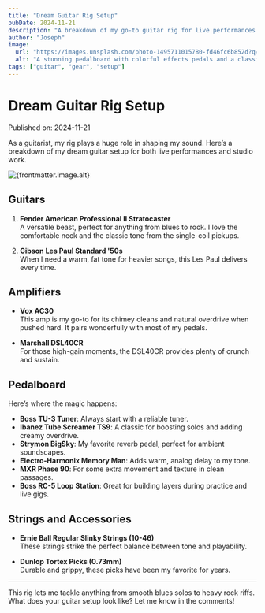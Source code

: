 ```yaml
---
title: "Dream Guitar Rig Setup"
pubDate: 2024-11-21
description: "A breakdown of my go-to guitar rig for live performances and studio sessions."
author: "Joseph"
image:
  url: "https://images.unsplash.com/photo-1495711015780-fd46fc6b852d?q=80&w=2070&auto=format&fit=crop&ixlib=rb-4.0.3&ixid=M3wxMjA3fDB8MHxwaG90by1wYWdlfHx8fGVufDB8fHx8fA%3D%3D"
  alt: "A stunning pedalboard with colorful effects pedals and a classic guitar amplifier."
tags: ["guitar", "gear", "setup"]
---
```



# Dream Guitar Rig Setup

Published on: 2024-11-21

As a guitarist, my rig plays a huge role in shaping my sound. Here’s a breakdown of my dream guitar setup for both live performances and studio work.

<Image
  src={frontmatter.image.url}
  alt={frontmatter.image.alt}
  width={2070}
  height={1380}
  class="w-full rounded-lg shadow-lg my-8"
/>

## Guitars

1. **Fender American Professional II Stratocaster**  
   A versatile beast, perfect for anything from blues to rock. I love the comfortable neck and the classic tone from the single-coil pickups.

2. **Gibson Les Paul Standard '50s**  
   When I need a warm, fat tone for heavier songs, this Les Paul delivers every time.

## Amplifiers

- **Vox AC30**  
  This amp is my go-to for its chimey cleans and natural overdrive when pushed hard. It pairs wonderfully with most of my pedals.

- **Marshall DSL40CR**  
  For those high-gain moments, the DSL40CR provides plenty of crunch and sustain.

## Pedalboard

Here’s where the magic happens:

- **Boss TU-3 Tuner**: Always start with a reliable tuner.
- **Ibanez Tube Screamer TS9**: A classic for boosting solos and adding creamy overdrive.
- **Strymon BigSky**: My favorite reverb pedal, perfect for ambient soundscapes.
- **Electro-Harmonix Memory Man**: Adds warm, analog delay to my tone.
- **MXR Phase 90**: For some extra movement and texture in clean passages.
- **Boss RC-5 Loop Station**: Great for building layers during practice and live gigs.

## Strings and Accessories

- **Ernie Ball Regular Slinky Strings (10-46)**  
  These strings strike the perfect balance between tone and playability.

- **Dunlop Tortex Picks (0.73mm)**  
  Durable and grippy, these picks have been my favorite for years.

---

This rig lets me tackle anything from smooth blues solos to heavy rock riffs. What does your guitar setup look like? Let me know in the comments!
